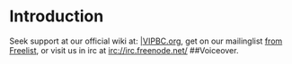 = Introduction =

Seek support at our official wiki at: [http://www.vipbc.org/wiki/index.php |VIPBC.org], get on our mailinglist [[mailinglist| from Freelist]], or visit us in irc at irc://irc.freenode.net/ ##Voiceover.